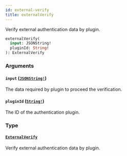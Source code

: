 ```yaml
---
id: external-verify
title: externalVerify
---
```


Verify external authentication data by plugin.

```graphql
externalVerify(
  input: JSONString!
  pluginId: String!
): ExternalVerify

```

### Arguments

#### `input` ([`JSONString!`](../../../developer/api-reference/scalars/json-string))

The data required by plugin to proceed the verification.

#### `pluginId` ([`String!`](../../../developer/api-reference/scalars/string))

The ID of the authentication plugin.

### Type

#### [`ExternalVerify`](../../../developer/api-reference/objects/external-verify)

Verify external authentication data by plugin.

